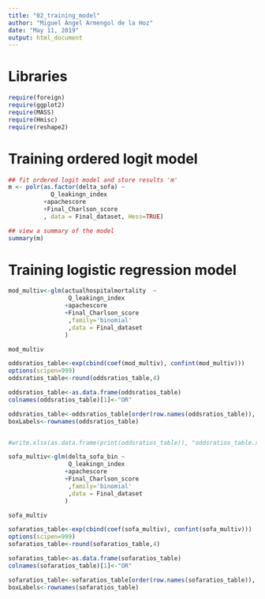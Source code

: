 ```yaml
---
title: "02_training_model"
author: "Miguel Ángel Armengol de la Hoz"
date: "May 11, 2019"
output: html_document
---
```


# Libraries

```r
require(foreign)
require(ggplot2)
require(MASS)
require(Hmisc)
require(reshape2)
```


# Training ordered logit model

```r
## fit ordered logit model and store results 'm'
m <- polr(as.factor(delta_sofa) ~ 
            Q_leakingn_index
          +apachescore
          +Final_Charlson_score
          , data = Final_dataset, Hess=TRUE)

## view a summary of the model
summary(m)
```

# Training logistic regression model

```r

mod_multiv<-glm(actualhospitalmortality  ~ 
                 Q_leakingn_index
                +apachescore
                +Final_Charlson_score
                 ,family='binomial'
                 ,data = Final_dataset
                )

mod_multiv

oddsratios_table<-exp(cbind(coef(mod_multiv), confint(mod_multiv)))  
options(scipen=999)
oddsratios_table<-round(oddsratios_table,4)

oddsratios_table<-as.data.frame(oddsratios_table)
colnames(oddsratios_table)[1]<-"OR"

oddsratios_table<-oddsratios_table[order(row.names(oddsratios_table)), ]
boxLabels<-rownames(oddsratios_table)


#write.xlsx(as.data.frame(print(oddsratios_table)), "oddsratios_table.xlsx")

```
```r

sofa_multiv<-glm(delta_sofa_bin ~ 
                 Q_leakingn_index
                +apachescore
                +Final_Charlson_score
                 ,family='binomial'
                 ,data = Final_dataset
                )

sofa_multiv

sofaratios_table<-exp(cbind(coef(sofa_multiv), confint(sofa_multiv)))  
options(scipen=999)
sofaratios_table<-round(sofaratios_table,4)

sofaratios_table<-as.data.frame(sofaratios_table)
colnames(sofaratios_table)[1]<-"OR"

sofaratios_table<-sofaratios_table[order(row.names(sofaratios_table)), ]
boxLabels<-rownames(sofaratios_table)

```



